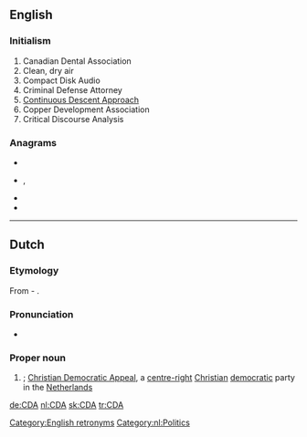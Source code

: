 {{also|CdA}}
==English==

===Initialism===
{{wikipedia}}
{{en-initialism}}

# Canadian Dental Association
# Clean, dry air
# Compact Disk Audio
# Criminal Defense Attorney
# [[w:Continuous Descent Approach|Continuous Descent Approach]]
# Copper Development Association
# Critical Discourse Analysis

===Anagrams===
* {{l|en|ADC}}
* {{l|en|cad}}, {{l|en|CAD}}
* {{l|en|DAC}}
* {{l|en|DCA}}

[[Category:English retronyms]]

----

==Dutch==

===Etymology===
From {{m|nl|christen|Christen}}-{{m|nl|democratisch|Democratisch}} {{m|nl|appèl|Appèl}}.

===Pronunciation===
* {{audio|Nl-CDA.ogg|Audio|lang=nl}}

===Proper noun===
{{nl-proper noun|n}}

# {{initialism of|[[christendemocratisch|Christen-Democratic]] [[appèl|Appèl]]|lang=nl}};  [[w:Christian Democratic Appeal|Christian Democratic Appeal]], a [[centre-right]] [[Christian]] [[democratic]] party in the [[Netherlands]]

[[Category:nl:Politics]]

[[de:CDA]]
[[nl:CDA]]
[[sk:CDA]]
[[tr:CDA]]